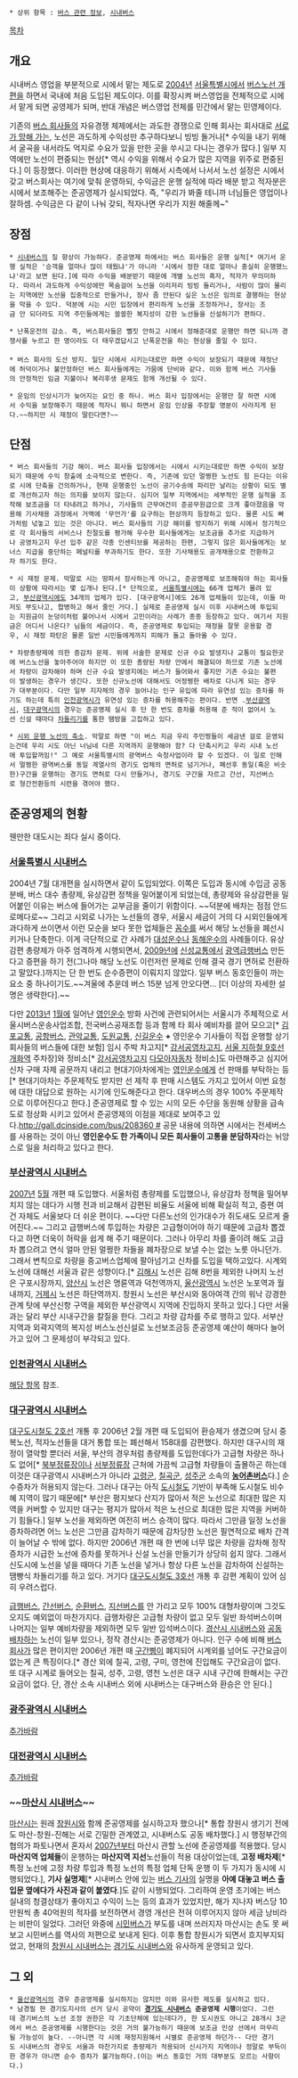  * 상위 항목 : [[버스 관련 정보]], [[시내버스]]

[[목차]]
== 개요 ==
시내버스 영업을 부분적으로 시에서 맡는 제도로 [[2004년]] [[서울특별시]]에서 [[서울특별시 시내버스|버스노선 개편]]을 하면서 국내에 처음 도입된 제도이다. 이를 확장시켜 버스영업을 전체적으로 시에서 맡게 되면 공영제가 되며, 반대 개념은 버스영업 전체를 민간에서 맡는 민영제이다.

기존의 [[버스 회사]]들의 자유경쟁 체제에서는 과도한 경쟁으로 인해 회사는 회사대로 [[병림픽|서로가 망해 가는]], 노선은 과도하게 수익성만 추구하다보니 빙빙 돌거나[* 수익을 내기 위해서 굴곡을 내서라도 억지로 수요가 있을 만한 곳을 쑤시고 다니는 경우가 많다.] 일부 지역에만 노선이 편중되는 현상[* 역시 수익을 위해서 수요가 많은 지역을 위주로 편중된다.] 이 등장했다. 이러한 현상에 대응하기 위해서 시측에서 나서서 노선 설정은 시에서 갖고 버스회사는 여기에 맞춰 운영하되, 수익금은 운행 실적에 따라 배분 받고 적자분은 시에서 보조해주는 준공영제가 실시되었다. 즉, "우리가 봐줄 테니까 너님들은 영업이나 잘하셈. 수익금은 다 같이 나눠 갖되, 적자나면 우리가 지원 해줄께~" 

== 장점 ==
 * [[시내버스]]의 질 향상이 가능하다. 준공영제 하에서는 버스 회사들은 운행 실적[* 여기서 운행 실적은 '승객을 얼마나 많이 태웠냐'가 아니라 '시에서 정한 대로 얼마나 충실히 운행했느냐'라고 보면 된다.]에 따라 수익을 배분받기 때문에 개별 노선의 흑자, 적자가 무의미하다. 따라서 과도하게 수익성에만 목숨걸어 노선을 이리저리 빙빙 돌리거나, 사람이 많이 몰리는 지역에만 노선을 집중적으로 만들거나, 장사 좀 안된다 싶은 노선은 임의로 결행하는 현상을 막을 수 있다. 덕분에 시는 시민 입장에서 편리하게 노선을 조정하거나, 장사는 조금 안 되더라도 지역 주민들에게는 쏠쏠한 복지성이 강한 노선들을 신설하기가 편하다. 

 * 난폭운전의 감소. 즉, 버스회사들은 뻘짓 안하고 시에서 정해준대로 운행만 하면 되니까 경쟁사를 누르고 한 명이라도 더 태우겠답시고 난폭운전을 하는 현상을 줄일 수 있다.
 
 * 버스 회사의 도산 방지. 일단 시에서 시키는대로만 하면 수익이 보장되기 때문에 재정난에 허덕이거나 불안정하던 버스 회사들에게는 가뭄에 단비와 같다. 이와 함께 버스 기사들의 안정적인 임금 지불이나 복리후생 문제도 함께 개선될 수 있다.

 * 운임의 인상시기가 늦어지는 요인 중 하나. 버스 회사 입장에서는 운행만 잘 하면 시에서 수익을 보장해주기 때문에 적자니 뭐니 하면서 운임 인상을 주장할 명분이 사라지게 된다.~~하지만 시 재정이 딸린다면?~~

== 단점 ==
 * 버스 회사들의 기강 해이. 버스 회사들 입장에서는 시에서 시키는대로만 하면 수익이 보장되기 때문에 수익 창출에 소극적으로 변한다. 즉, 기존에 있던 멀쩡한 노선도 힘 든다는 이유로 시에 단축을 건의하거나, 현재 운행중인 노선이 공기수송에 파리만 날리는 상황이 되도 별로 개선하고자 하는 의지를 보이지 않는다. 심지어 일부 지역에서는 세부적인 운행 실적을 조작해 보조금을 더 타내려고 하거나, 기사들의 근무여건이 준공무원급으로 크게 좋아졌음을 악용해 기사채용 과정에서 거액에 '무언가'를 요구하는 현상까지 등장하고 있다. 물론 시도 빠가처럼 넋놓고 있는 것은 아니다. 버스 회사들의 기강 해이를 방지하기 위해 시에서 정기적으로 각 회사들의 서비스나 친절도를 평가해 우수한 회사들에게는 보조금을 추가로 지급하거나 공영차고지 우선 입주 같은 각종 인센티브를 제공하는 한편, 그렇지 않은 회사들에게는 보너스 지급을 중단하는 페널티를 부과하기도 한다. 또한 기사채용도 공개채용으로 전환하고자 하기도 한다.

 * 시 재정 문제. 막말로 시는 땅파서 장사하는게 아니고, 준공영제로 보조해줘야 하는 회사들이 상황에 따라서는 몇 십개나 된다.[* 단적으로, [[서울특별시]]에는 66개 업체가 몰려 있고, [[부산광역시]]에도 34개의 업체가 있다. [대구광역시]에도 26개 업체들이 있는데, 이들 마저도 부도나고, 합병하고 해서 줄인 거다.] 실제로 준공영제 실시 이후 시내버스에 투입되는 지원금이 눈덩이처럼 불어나서 시에서 고민이라는 사례가 종종 등장하고 있다. 여기서 지원금은 어디서 나온다? 님들의 세금이다. 즉, 준공영제로 투입되는 재정을 잘못 운용할 경우, 시 재정 파탄은 물론 일반 시민들에게까지 피해가 돌고 돌아올 수 있다.

 * 차량총량제에 의한 증감차 문제. 위에 서술한 문제로 신규 수요 발생지나 교통이 필요한곳에 버스노선을 놓아주어야 하지만 이 또한 총량된 차량 안에서 해결되야 하므로 기존 노선에서 차량이 감차해야 하며 신규 수요 발생지에는 버스가 들어와서 좋지만 기존 수요는 불편이 발생하는 경우가 생긴다. 또한 신규노선에 대해서도 어정쩡한 배차로 다니게 되는 경우가 대부분이다. 다만 일부 지자체의 경우 늘어나는 인구 유입에 따라 유연성 있는 증차를 하기도 하는데 특히 [[인천광역시]]가 유연성 있는 증차를 허용해주는 편이다. 반면 .[[부산광역시]], [[대구광역시]]의 경우는 준공영제 실시 후 단 한 번도 증차를 허용해 준 적이 없어서 노선 신설 때마다 [[차돌리기]]를 통한 땜방을 고집하고 있다. 

 * [[시계외요금|시외 운행 노선의 축소]]. 막말로 하면 "이 버스 지금 우리 주민찡들이 세금낸 걸로 운영되는건데 우리 시도 아닌 너님네 다른 지역까지 운행해야 함? 다 단축시키고 우리 시내 노선에 투입할꺼임!" 그 예로 서울특별시의 광역버스 숙청사업이라 할 수 있겠다. 이 일로 인해서 멀쩡한 광역버스를 동일 계열사의 경기도 업체의 면허로 넘기거나, 폐선후 동일(혹은 비슷한)구간을 운행하는 경기도 면허로 다시 만들거나, 경기도 구간을 자르고 간선, 지선버스로 형간전환등의 시련을 겪어야 했다.

== 준공영제의 현황 ==
웬만한 대도시는 죄다 실시 중이다.

=== [[서울특별시 시내버스]] ===
2004년 7월 대개편을 실시하면서 같이 도입되었다. 이쪽은 도입과 동시에 수입금 공동분배, 버스 대수 총량제, 유상감편 정책을 밀어붙이게 되었는데, 총량제와 유상감편을 밀어붙인 이유는 버스에 들어가는 교부금을 줄이기 위함이다. ~~덕분에 배차는 점점 안드로메다로~~ 그리고 시외로 나가는 노선들의 경우, 서울시 세금이 거의 다 시외인들에게 과다하게 쓰이면서 이런 모순을 보다 못한 업체들은 [[나는 꼼수다|꼼수]]를 써서 해당 노선들을 폐선시키거나 단축한다. 이게 극단적으로 간 사례가 [[대성운수]]나 [[동해운수]]의 사례들이다. 유상감편 총량제가 아주 엄격하게 시행되면서, [[2009년]]에 [[신성교통]]에서 [[광역급행버스]] 만든다고 증편을 하기 전(그나마 해당 노선도 이런저런 문제로 인해 결국 경기 면허로 전환하고 말았다.)까지는 단 한 번도 순수증편이 이뤄지지 않았다. 일부 버스 동호인들이 까는 요소 중 하나이기도.~~겨울에 추운데 버스 15분 넘게 안오다면... [더 이상의 자세한 설명은 생략한다].~~

다만 [[2013년]] [[1월]]에 일어난 [[영인운수]] 방화 사건에 관련되어서는 서울시가 주체적으로 서울시버스운송사업조합, 전국버스공재조합 등과 함께 타 회사 예비차를 끌어 모으고[* [[김포교통]], [[공항버스]], [[관악교통]], [[도원교통]], [[신길운수]] '''+''' 영인운수 기사들이 직접 운행할 상기 회사들의 버스들에 대한 보험] 임시 주박 차고지[* [[강서공영차고지]], [[서울 지하철 9호선]] [[개화역]] 주차장]와 정비소[* [[강서공영차고지]] [[다모아자동차]] 정비소]도 마련해주고 심지어 신차 구매 자제 공문까지 내리고 현대기아차에게는 [[영인운수]]에게 선 판매를 부탁하는 등[* 현대기아차는 주문제작도 받지만 선 제작 후 판매 시스템도 가지고 있어서 이번 요청에 대한 대답으로 원하는 시기에 인도해준다고 한다. 대우버스의 경우 100% 주문제작으로 이루어진다고 한다.] 준공영제로 할 수 있는 시의 모든 수단을 동원해 상황을 급속도로 정상화 시키고 있어서 준공영제의 이점을 제대로 보여주고 있다.[[http://gall.dcinside.com/bus/208360 #]] 공문 내용에 의하면 시에서는 전세버스를 사용하는 것이 아닌 '''영인운수도 한 가족이니 모든 회사들이 고통을 분담하자'''라는 뉘앙스로 일을 처리하고 있다고 한다.

=== [[부산광역시 시내버스]] ===
[[2007년]] [[5월]] 개편 때 도입했다. 서울처럼 총량제를 도입했으나, 유상감차 정책을 밀어부치지 않는 데다가 시행 전과 비교해서 감편된 비율도 서울에 비해 확실히 적고, 증편 여건 자체도 서울보다 더 쉬운 편이다. ~~다만 다른노선의 인가대수가 쥐도새도 모르게 줄어진다.~~ 그리고 급행버스에 투입하는 차량은 고급형이어야 하기 때문에 고급차 뽑겠다고 하면 더욱이 허락을 쉽게 해 주기 때문이다. 그러나 아무리 차를 줄이려 해도 고급차 뽑으려고 연식 얼마 안된 멀쩡한 차들을 폐차장으로 보낼 수는 없는 노릇 아니던가. 그래서 변칙으로 차량을 중고버스업체에 팔아넘기고 신차를 도입을 택하고있다. 시계외 노선에 대해선 서울과 같은 성향이다.[* [[김해시]] 노선은 김해 8번을 제외한 나머지 노선은 구포시장까지, [[양산시]] 노선은 명륜역과 덕천역까지, [[울산광역시]] 노선은 노포역과 월내까지, [[거제시]] 노선은 하단역까지. 창원시 노선은 부산시와 동아여객 간의 워낙 강경한 관계 탓에 부산신항 구역을 제외한 부산광역시 지역에 진입하지 못하고 있다.] 다만 서울과는 달리 부산 시내구간을 칼질을 한다. 그리고 차량 감차를 주로 행하고 있다. 서부산지역과 외곽지역의 복지성 버스노선신설로 노선보조금등 준공영제 예산이 해마다 늘어가고 있어 그 문제성이 부각되고 있다.

=== [[인천광역시 시내버스]] ===
[[인천광역시 시내버스#s-1.4|해당 항목]] 참조.

=== [[대구광역시 시내버스]] ===
[[대구도시철도 2호선]] 개통 후 2006년 2월 개편 때 도입되어 환승제가 생겼으며 당시 중복노선, 적자노선들을 대거 통합 또는 폐선해서 158대를 감편했다. 하지만 대구시의 재정이 열악할 뿐더러 서울, 부산의 경우처럼 총량제를 도입한데다가 고급형 차량은 하나도 없어[* [[북부정류장]]이나 [[서부정류장]] 근처에 가끔씩 고급형 차량들이 출몰하곤 하는데 이것은 대구광역시 시내버스가 아니라 [[고령군 농어촌버스|고령군]], [[칠곡군 농어촌버스|칠곡군]], [[성주군 농어촌버스|성주군]] 소속의 '''[[농어촌버스]]'''다.] 순수증차가 허용되지 않는다. 그러나 대구는 아직 [[대구 도시철도|도시철도]] 기반이 부족해 도시철도 비수혜 지역이 많기 때문에[* 부산은 평지보다 산지가 많아서 적은 노선으로 최대한 많은 지역을 커버할 수 있지만 대구는 평지가 많아서 적은 노선으로 최대한 많은 지역을 커버하기 힘들다.] 일부 노선을 제외하면 여전히 버스 승객이 많다. 따라서 그만큼 일정 노선을 증차하려면 어느 노선은 그만큼 감차하기 때문에 감차당한 노선은 필연적으로 배차 간격이 늘어날 수 밖에 없다. 하지만 2006년 개편 때 한 번에 너무 많은 차량을 감차해 정작 증차가 시급한 노선에 증차를 못하거나 신설 노선을 만들기가 상당히 쉽지 않다. 그래서 신도시에 노선을 넣을 때마다 기존 노선을 넣거나 항상 다른 노선을 감차하여 신설하는 땜빵식 차돌리기를 하고 있다. 거기다 [[대구도시철도 3호선]] 개통 후 감편 계획이 있어 심히 우려스럽다.  

[[급행버스(대구)|급행버스]], [[간선버스(대구)|간선버스]], [[순환버스(대구)|순환버스]], [[지선버스(대구)|지선버스]]를 안 가리고 모두 100% 대형차량이며 그것도 오지도 예외없이 마찬가지다. 급행차량은 고급형 차량이 없고 모두 일반 좌석버스이며 나머지는 일부 예비차량을 제외하면 모두 일반 입석버스이다. [[경산시 시내버스]]와 [[공동 배차]]하는 노선이 일부 있으나, 정작 경산시는 준공영제가 아니다. 인구 수에 비해 [[버스 회사]]가 많은 편이지만 2006년 개편 때 [[구간요금|구간삥]]이 폐지되어 시계외를 넘어도 구간요금이 없는게 큰 특징이다.[* 경산 외에 칠곡, 고령, 구미, 영천에 진입해도 구간요금이 없다. 또 대구 시계로 들어오는 칠곡, 성주, 고령, 영천 노선은 대구 시내 구간에 한해서는 구간요금이 없다. 단, 경산 소속 시내버스 외에 시내버스는 대구버스와 환승은 안 된다.]

=== [[광주광역시 시내버스]] ===
[[추가바람]]

=== [[대전광역시 시내버스]] ===
[[추가바람]]

=== ~~[[창원시 시내버스|마산시 시내버스]]~~ ===
[[마산|마산시]]는 원래 [[창원/통합전|창원시]]와 함께 준공영제를 실시하고자 했으나[* 통합 창원시 생기기 전에도 마산-창원-진해는 서로 긴밀한 관계였고, 시내버스도 공동 배차했다.] 시 행정부간의 협의가 파토나면서 혼자서 [[2007년]]부터 마산시 관할 노선에 준공영제를 적용했다. 당시 '''마산지역 업체들'''이 운행하는 '''마산지역 지선'''노선들이 적용 대상이었는데, '''고정 배차제'''[* 특정 노선에 고정 차량 투입과 특정 노선의 특정 업체 단독 운행 이 두 가지가 동시에 시행되었다.], '''기사 실명제'''[* 시내버스 안에 있는 [[버스 기사]]의 실명을 '''아예 대놓고 버스 출입문 옆에다가 사진과 같이 붙였다'''.]도 같이 시행되었다. 그리하여 운영 초기에는 버스 실내의 청결상태가 좋아지고 수익이 느는 등의 효과가 있었지만, 해가 지나자 버스당 10만원씩 총 40억원의 적자를 보전하면서 경영 개선은 전혀 이루어지지 않아 세금 낭비라는 비판이 일었다. 그러던 와중에 [[시민버스]]가 부도를 내며 쓰러지자 마산시는 손도 못 써보고 시민버스를 역사의 저편으로 보내게 된다. 이후 통합 창원시가 되면서 흐지부지되었고, 현재의 [[창원시 시내버스]]는 [[경기도 시내버스]]와 유사하게 운영되고 있다.

== 그 외 ==
 * [[울산광역시]]의 경우 준공영제를 실시하지는 않지만 이와 유사한 제도를 실시하고 있다.
 * 남경필 현 경기도지사의 선거 당시 공약이 '''[[경기도 시내버스]] 준공영제 시행'''이었다. 그런데 경기버스의 노선 조정 권한은 각 기초단체에 있는데다가, 한 도시권도 아니고 28개시 3군에서 버스 준공영제를 시행한다는 것은 거의 불가능하기 때문에 보조금 인상 선에서 마무리될 가능성이 높다. --아니면 각 시에 재정지원해서 시별로 준공영제 하던가-- 다만 경기도 시내버스의 경우도 서울과 마찬가지로 총량제가 적용되어 신시가지 지역이나 정말로 부득이한 경우가 아니면 순수 증차가 불가능하다.(이는 버스 동호인 거의 대부분도 모르는 사항이다.)
